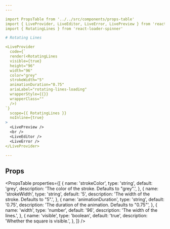 ```yaml
---
---

import PropsTable from '../../src/components/props-table'
import { LiveProvider, LiveEditor, LiveError, LivePreview } from 'react-live'
import { RotatingLines } from 'react-loader-spinner'

# Rotating Lines

<LiveProvider
  code={`
  render(<RotatingLines
  visible={true}
  height="96"
  width="96"
  color="grey"
  strokeWidth="5"
  animationDuration="0.75"
  ariaLabel="rotating-lines-loading"
  wrapperStyle={{}}
  wrapperClass=""
  />)
`}
  scope={{ RotatingLines }}
  noInline={true}
>
  <LivePreview />
  <br />
  <LiveEditor />
  <LiveError />
</LiveProvider>

---
```


## Props

<PropsTable
  properties={[
    {
      name: 'strokeColor',
      type: 'string',
      default: 'grey',
      description: 'The color of the stroke. Defaults to "grey".',
    },
    {
      name: 'strokeWidth',
      type: 'string',
      default: '5',
      description: 'The width of the stroke. Defaults to "5".',
    },
    {
      name: 'animationDuration',
      type: 'string',
      default: '0.75',
      description: 'The duration of the animation. Defaults to "0.75"',
    },
    {
      name: 'width',
      type: 'number',
      default: '96',
      description: 'The width of the lines.',
    },
    {
      name: 'visible',
      type: 'boolean',
      default: 'true',
      description: 'Whether the square is visible.',
    },
  ]}
/>
